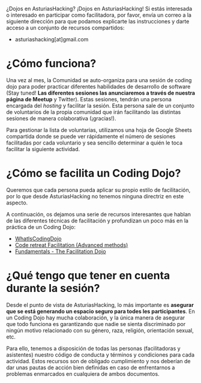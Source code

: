 

¿Dojos en AsturiasHacking? ¡Dojos en AsturiasHacking! Si estás interesada o
interesado en participar como facilitadora, por favor, envía un correo a la
siguiente dirección para que podamos explicarte las instrucciones y darte acceso
a un conjunto de recursos compartidos:

- asturiashacking[at]gmail.com

# ¿Cómo funciona?

Una vez al mes, la Comunidad se auto-organiza para una sesión de coding dojo
para poder practicar diferentes habilidades de desarrollo de software (Stay
tuned! **Las diferentes sesiones las anunciaremos a través de nuestra página de
Meetup** y Twitter). Estas sesiones, tendrán una persona encargada del _hosting_
y facilitar la sesión. Esta persona sale de un conjunto de voluntarios de la
propia comunidad que irán facilitando las distintas sesiones de manera
colaborativa (¡gracias!).

Para gestionar la lista de voluntarias, utilizamos una hoja de Google Sheets
compartida donde se puede ver rápidamente el número de sesiones facilitadas por
cada voluntario y sea sencillo determinar a quién le toca facilitar la siguiente
actividad.

# ¿Cómo se facilita un Coding Dojo?

Queremos que cada persona pueda aplicar su propio estilo de facilitación, por lo
que desde AsturiasHacking no tenemos ninguna directriz en este aspecto.

A continuación, os dejamos una serie de recursos interesantes que hablan de las
diferentes técnicas de facilitación y profundizan un poco más en la práctica de
un Coding Dojo:

- [WhatIsCodingDojo](http://codingdojo.org/WhatIsCodingDojo/)
- [Code retreat Facilitation (Advanced methods)](https://es.slideshare.net/alexboly/code-retreat-facilitation)
- [Fundamentals - The Facilitation Dojo](https://facilitationdojo.com/fundamentals/)

# ¿Qué tengo que tener en cuenta durante la sesión?

Desde el punto de vista de AsturiasHacking, lo más importante es **asegurar que
se está generando un espacio seguro para todes les participantes**. En un Coding
Dojo hay mucha colaboración, y la única manera de asegurar que todo funciona es
garantizando que nadie se sienta discriminado por ningún motivo relacionado con
su género, raza, religión, orientación sexual, etc.

Para ello, tenemos a disposición de todas las personas (facilitadoras y
asistentes) nuestro código de conducta y términos y condiciones para cada
actividad. Estos recursos son de obligado cumplimiento y nos deberían de dar
unas pautas de acción bien definidas en caso de enfrentarnos a problemas
enmarcados en cualquiera de ambos documentos.
